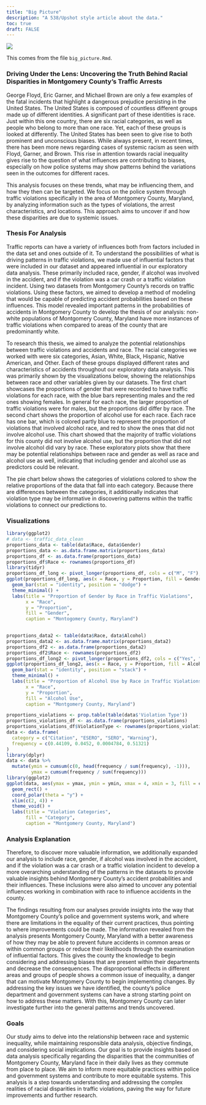 ```yaml
---
title: "Big Picture"
description: "A 538/Upshot style article about the data."
toc: true
draft: FALSE
---
```


![](https://www.eastonlawoffices.com/wp-content/uploads/2022/03/odds-of-dying-in-a-car-crash-in-california-1200x675.jpg)

This comes from the file `big_picture.Rmd`.

### Driving Under the Lens: Uncovering the Truth Behind Racial Disparities in Montgomery County's Traffic Arrests

George Floyd, Eric Garner, and Michael Brown are only a few examples of the fatal incidents that highlight a dangerous prejudice persisting in the United States. The United States is composed of countless different groups made up of different identities. A significant part of these identities is race. Just within this one country, there are six racial categories, as well as people who belong to more than one race. Yet, each of these groups is looked at differently. The United States has been seen to give rise to both prominent and unconscious biases. While always present, in recent times, there has been more news regarding cases of systemic racism as seen with Floyd, Garner, and Brown. This rise in attention towards racial inequality gives rise to the question of what influences are contributing to biases, especially on how police systems may show patterns behind the variations seen in the outcomes for different races.

This analysis focuses on these trends, what may be influencing them, and how they then can be targeted. We focus on the police system through traffic violations specifically in the area of Montgomery County, Maryland, by analyzing information such as the types of violations, the arrest characteristics, and locations. This approach aims to uncover if and how these disparities are due to systemic issues.

### Thesis For Analysis

Traffic reports can have a variety of influences both from factors included in the data set and ones outside of it. To understand the possibilities of what is driving patterns in traffic violations, we made use of influential factors that were included in our dataset and appeared influential in our exploratory data analysis. These primarily included race, gender, if alcohol was involved in the accident, and if the violation was a car crash or a traffic violation incident. Using two datasets from Montgomery County’s records on traffic violations. Using these factors, we aimed to develop a method of modeling that would be capable of predicting accident probabilities based on these influences. This model revealed important patterns in the probabilities of accidents in Montgomery County to develop the thesis of our analysis: non-white populations of Montgomery County, Maryland have more instances of traffic violations when compared to areas of the county that are predominantly white.

To research this thesis, we aimed to analyze the potential relationships between traffic violations and accidents and race. The racial categories we worked with were six categories, Asian, White, Black, Hispanic, Native American, and Other. Each of these groups displayed different rates and characteristics of accidents throughout our exploratory data analysis. This was primarily shown by the visualizations below, showing the relationships between race and other variables given by our datasets. The first chart showcases the proportions of gender that were recorded to have traffic violations for each race, with the blue bars representing males and the red ones showing females. In general for each race, the larger proportion of traffic violations were for males, but the proportions did differ by race. The second chart shows the proportion of alcohol use for each race. Each race has one bar, which is colored partly blue to represent the proportion of violations that involved alcohol race, and red to show the ones that did not involve alcohol use. This chart showed that the majority of traffic violations for this county did not involve alcohol use, but the proportion that did not involve alcohol did vary by race. These exploratory plots show that there may be potential relationships between race and gender as well as race and alcohol use as well, indicating that including gender and alcohol use as predictors could be relevant.

The pie chart below shows the categories of violations colored to show the relative proportions of the data that fall into each category. Because there are differences between the categories, it additionally indicates that violation type may be informative in discovering patterns within the traffic violations to connect our predictions to.

### Visualizations

```r
library(ggplot2)
# data <- traffic_data_clean
proportions_data <- table(data$Race, data$Gender)
proportions_data <- as.data.frame.matrix(proportions_data)
proportions_df <- as.data.frame(proportions_data)
proportions_df$Race <- rownames(proportions_df)
library(tidyr)
proportions_df_long <- pivot_longer(proportions_df, cols = c("M", "F"), names_to = "Gender", values_to = "Proportion")
ggplot(proportions_df_long, aes(x = Race, y = Proportion, fill = Gender)) +
  geom_bar(stat = "identity", position = "dodge") +
  theme_minimal() +
  labs(title = "Proportion of Gender by Race in Traffic Violations",
       x = "Race",
       y = "Proportion",
       fill = "Gender",
       caption = "Montogomery County, Maryland")
       

proportions_data2 <- table(data$Race, data$Alcohol)
proportions_data2 <- as.data.frame.matrix(proportions_data2)
proportions_df2 <- as.data.frame(proportions_data2)
proportions_df2$Race <- rownames(proportions_df2)
proportions_df_long2 <- pivot_longer(proportions_df2, cols = c("Yes", "No"), names_to = "Alcohol", values_to = "Proportion")
ggplot(proportions_df_long2, aes(x = Race, y = Proportion, fill = Alcohol)) +
  geom_bar(stat = "identity", position = "stack") +
  theme_minimal() +
  labs(title = "Proportion of Alcohol Use by Race in Traffic Violations",
       x = "Race",
       y = "Proportion",
       fill = "Alcohol Use",
       caption = "Montgomery County, Maryland")
```


```r
proportions_violations <- prop.table(table(data$'Violation Type'))
proportions_violations_df <- as.data.frame(proportions_violations)
proportions_violations_df$ViolationType <- rownames(proportions_violations_df)
data <- data.frame(
  category = c("Citation", "ESERO", "SERO", "Warning"),
  frequency = c(0.44109, 0.0452, 0.0004784, 0.51321)
)
library(dplyr)
data <- data %>%
  mutate(ymin = cumsum(c(0, head(frequency / sum(frequency), -1))),
         ymax = cumsum(frequency / sum(frequency)))
library(ggplot2)
ggplot(data, aes(ymax = ymax, ymin = ymin, xmax = 4, xmin = 3, fill = category)) +
  geom_rect() +
  coord_polar(theta = "y") +
  xlim(c(2, 4)) +
  theme_void() +
  labs(title = "Violation Categories",
       fill = "Category",
       caption = "Montgomery County, Maryland")
```


### Analysis Explanation

Therefore, to discover more valuable information, we additionally expanded our analysis to include race, gender, if alcohol was involved in the accident, and if the violation was a car crash or a traffic violation incident to develop a more overarching understanding of the patterns in the datasets to provide valuable insights behind Montgomery County’s accident probabilities and their influences. These inclusions were also aimed to uncover any potential influences working in combination with race to influence accidents in the county.
 
The findings resulting from our analyses provide insights into the way that Montgomery County’s police and government systems work, and where there are limitations in the equality of their current practices, thus pointing to where improvements could be made. The information revealed from the analysis presents Montgomery County, Maryland with a better awareness of how they may be able to prevent future accidents in common areas or within common groups or reduce their likelihoods through the examination of influential factors. This gives the county the knowledge to begin considering and addressing biases that are present within their departments and decrease the consequences. The disproportional effects in different areas and groups of people shows a common issue of inequality, a danger that can motivate Montgomery County to begin implementing changes. By addressing the key issues we have identified, the county’s police department and government systems can have a strong starting point on how to address these matters. With this, Montgomery County can later investigate further into the general patterns and trends uncovered.

### Goals 

Our study aims to delve into the relationship between race and systemic inequality, while maintaining responsible data analysis, objective findings, and considering social implications. Our goal is to provide insights based on data analysis specifically regarding the disparities that the communities of Montgomery County, Maryland face in their daily lives as they commute from place to place. We aim to inform more equitable practices within police and government systems and contribute to more equitable systems. This analysis is a step towards understanding and addressing the complex realities of racial disparities in traffic violations, paving the way for future improvements and further research.

